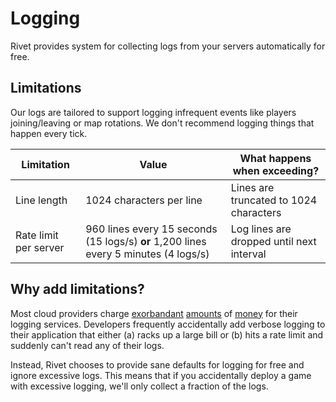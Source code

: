 # Logging

Rivet provides system for collecting logs from your servers automatically for free.

## Limitations

Our logs are tailored to support logging infrequent events like players joining/leaving or map rotations. We don't recommend logging things that happen every tick.

| Limitation            | Value                                                                                | What happens when exceeding?              |
| --------------------- | ------------------------------------------------------------------------------------ | ----------------------------------------- |
| Line length           | 1024 characters per line                                                             | Lines are truncated to 1024 characters    |
| Rate limit per server | 960 lines every 15 seconds (15 logs/s) **or** 1,200 lines every 5 minutes (4 logs/s) | Log lines are dropped until next interval |

## Why add limitations?

Most cloud providers charge [exorbandant](https://www.datadoghq.com/pricing/?product=log-management#products) [amounts](https://grafana.com/pricing/) of [money](https://aws.amazon.com/cloudwatch/pricing/) for their logging services. Developers frequently accidentally add verbose logging to their application that either (a) racks up a large bill or (b) hits a rate limit and suddenly can't read any of their logs.

Instead, Rivet chooses to provide sane defaults for logging for free and ignore excessive logs. This means that if you accidentally deploy a game with excessive logging, we'll only collect a fraction of the logs.
